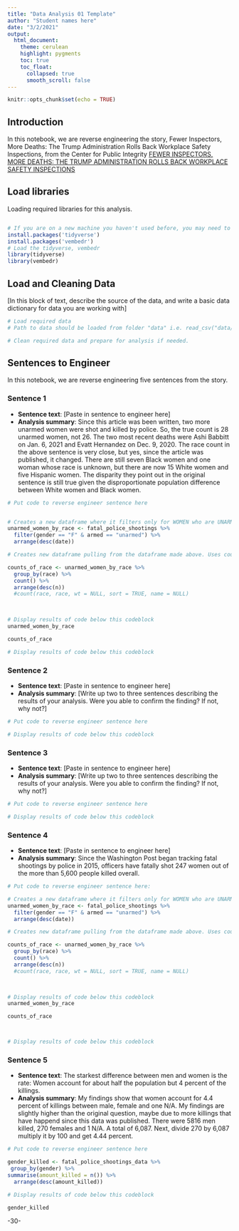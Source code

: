 ```yaml
---
title: "Data Analysis 01 Template"
author: "Student names here"
date: "3/2/2021"
output:
  html_document:
    theme: cerulean
    highlight: pygments
    toc: true
    toc_float:
      collapsed: true
      smooth_scroll: false
---
```


```r
knitr::opts_chunk$set(echo = TRUE)
```

## Introduction 

In this notebook, we are reverse engineering the story, Fewer Inspectors, More Deaths: The Trump Administration Rolls Back Workplace Safety Inspections, from the Center for Public Integrity [FEWER INSPECTORS, MORE DEATHS: THE TRUMP ADMINISTRATION ROLLS BACK WORKPLACE SAFETY INSPECTIONS](https://publicintegrity.org/politics/system-failure/deaths-cutbacks-workplace-safety-inspections-osha/)

## Load libraries

Loading required libraries for this analysis.

```r

```
```r
# If you are on a new machine you haven't used before, you may need to install these packages before loading.  If that's the case, remove the comment # from in front of the next two lines before running the codeblock, to install the packages before loading.
install.packages('tidyverse')
install.packages('vembedr')
# Load the tidyverse, vembedr
library(tidyverse)
library(vembedr)
```
## Load and Cleaning Data

[In this block of text, describe the source of the data, and write a basic data dictionary for data you are working with]

```r
# Load required data
# Path to data should be loaded from folder "data" i.e. read_csv("data/name_of_data.csv")

# Clean required data and prepare for analysis if needed. 


```

## Sentences to Engineer
In this notebook, we are reverse engineering five sentences from the story.

### Sentence 1

* **Sentence text**: [Paste in sentence to engineer here]
* **Analysis summary**: Since this article was been written, two more unarmed women were shot and killed by police. So, the true count is 28 unarmed women, not 26. The two most recent deaths were Ashi Babbitt on Jan. 6, 2021 and Evatt Hernandez on Dec. 9, 2020. The race count in the above sentence is very close, but yes, since the article was published, it changed. There are still seven Black women and one woman whose race is unknown, but there are now 15 White women and five Hispanic women. The disparity they point out in the original sentence is still true given the disproportionate population difference between White women and Black women.

```r
# Put code to reverse engineer sentence here


# Creates a new dataframe where it filters only for WOMEN who are UNARMED. Arranges them by most recent date of death.
unarmed_women_by_race <- fatal_police_shootings %>%
  filter(gender == "F" & armed == "unarmed") %>%
  arrange(desc(date))

# Creates new dataframe pulling from the dataframe made above. Uses count() function to get a count of how many of each race have died. sort = TRUE displays this count from largest to smallest

counts_of_race <- unarmed_women_by_race %>%
  group_by(race) %>%
  count() %>%
  arrange(desc(n))
  #count(race, race, wt = NULL, sort = TRUE, name = NULL)
  


# Display results of code below this codeblock
unarmed_women_by_race

counts_of_race

# Display results of code below this codeblock

```


### Sentence 2

* **Sentence text**: [Paste in sentence to engineer here]
* **Analysis summary**: [Write up two to three sentences describing the results of your analysis.  Were you able to confirm the finding? If not, why not?]

```r
# Put code to reverse engineer sentence here

# Display results of code below this codeblock

```

### Sentence 3

* **Sentence text**: [Paste in sentence to engineer here]
* **Analysis summary**: [Write up two to three sentences describing the results of your analysis.  Were you able to confirm the finding? If not, why not?]

```r
# Put code to reverse engineer sentence here

# Display results of code below this codeblock

```

### Sentence 4

* **Sentence text**: [Paste in sentence to engineer here]
* **Analysis summary**: Since the Washington Post began tracking fatal shootings by police in 2015, officers have fatally shot 247 women out of the more than 5,600 people killed overall.

```r
# Put code to reverse engineer sentence here:

# Creates a new dataframe where it filters only for WOMEN who are UNARMED. Arranges them by most recent date of death.
unarmed_women_by_race <- fatal_police_shootings %>%
  filter(gender == "F" & armed == "unarmed") %>%
  arrange(desc(date))

# Creates new dataframe pulling from the dataframe made above. Uses count() function to get a count of how many of each race have died. sort = TRUE displays this count from largest to smallest

counts_of_race <- unarmed_women_by_race %>%
  group_by(race) %>%
  count() %>%
  arrange(desc(n))
  #count(race, race, wt = NULL, sort = TRUE, name = NULL)
  


# Display results of code below this codeblock
unarmed_women_by_race

counts_of_race



# Display results of code below this codeblock

```

### Sentence 5

* **Sentence text**: The starkest difference between men and women is the rate: Women account for about half the population but 4 percent of the killings.
* **Analysis summary**: My findings show that women account for 4.4 percent of killings between male, female and one N/A. My findings are slightly higher than the original question, maybe due to more killings that have happend since this data was published.  There were 5816 men killed, 270 females and 1 N/A. A total of 6,087. Next, divide 270 by 6,087 multiply it by 100 and get 4.44 percent. 


```r
# Put code to reverse engineer sentence here

gender_killed <- fatal_police_shootings_data %>%
 group_by(gender) %>%
summarise(amount_killed = n()) %>%
  arrange(desc(amount_killed))

# Display results of code below this codeblock

gender_killed 

```

-30-